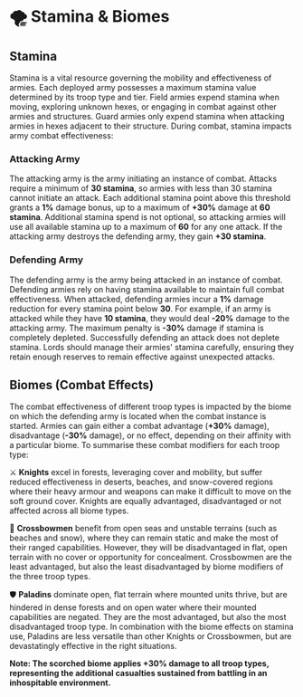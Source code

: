 
# 🌪️ Stamina & Biomes

## Stamina

Stamina is a vital resource governing the mobility and effectiveness of armies. Each deployed army possesses a maximum
stamina value determined by its troop type and tier. Field armies expend stamina when moving,
exploring unknown hexes, or engaging in combat against other armies and structures. Guard armies only expend stamina
when attacking armies in hexes adjacent to their structure. During combat, stamina impacts army combat effectiveness:

### Attacking Army

The attacking army is the army initiating an instance of combat. Attacks require a minimum of **30 stamina**, so armies with less than 30 stamina cannot initiate an attack. Each
additional stamina point above this threshold grants a **1%** damage bonus, up to a maximum of **+30%** damage at **60
stamina**. Additional stamina spend is not optional, so attacking armies will use all available stamina up to a maximum
of **60** for any one attack. If the attacking army destroys the defending army, they gain **+30 stamina**.

### Defending Army

The defending army is the army being attacked in an instance of combat. Defending armies rely on having stamina available to maintain full combat effectiveness. When attacked, defending armies
incur a **1%** damage reduction for every stamina point below **30**. For example, if an army is attacked while they
have **10 stamina**, they would deal **-20%** damage to the attacking army. The maximum penalty is **-30%** damage if
stamina is completely depleted. Successfully defending an attack does not deplete stamina. Lords should manage their
armies' stamina carefully, ensuring they retain enough reserves to remain effective against unexpected attacks.

## Biomes (Combat Effects)

The combat effectiveness of different troop types is impacted by the biome on which the defending army is located when
the combat instance is started. Armies can gain either a combat advantage (**+30%** damage), disadvantage (**-30%** damage), or no
effect, depending on their affinity with a particular biome. To summarise these combat modifiers for each troop type:

⚔️️ ️️️**Knights** excel in forests, leveraging cover and mobility, but suffer reduced effectiveness in deserts,
beaches, and snow-covered regions where their heavy armour and weapons can make it difficult to move on the soft ground
cover. Knights are equally advantaged, disadvantaged or not affected across all biome types.

🏹 **Crossbowmen** benefit from open seas and unstable terrains (such as beaches and snow), where they can remain static
and make the most of their ranged capabilities. However, they will be disadvantaged in flat, open terrain with no cover
or opportunity for concealment. Crossbowmen are the least advantaged, but also the least disadvantaged by biome
modifiers of the three troop types.

🛡 ️**Paladins** dominate open, flat terrain where mounted units thrive, but are hindered in dense forests and on open
water where their mounted capabilities are negated. They are the most advantaged, but also the most disadvantaged troop
type. In combination with the biome effects on stamina use, Paladins are less versatile than other Knights or
Crossbowmen, but are devastatingly effective in the right situations.

**Note: The scorched biome applies +30% damage to all troop types, representing the additional casualties sustained from
battling in an inhospitable environment.**

<BiomeCombat />


